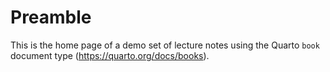 # Preamble {.unnumbered}

This is the home page of a demo set of lecture notes using the Quarto `book` document type (<https://quarto.org/docs/books>).
